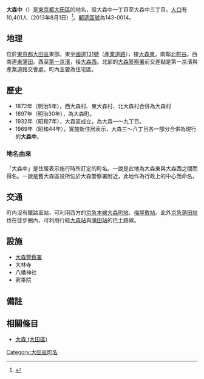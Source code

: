 {{Pathnav|日本|東京都|大田區|frame=1}}
{{Infobox Settlement
|official_name = 大森中
|native_name =
|settlement_type = [[町|町]]
|image_skyline = Omori_Police_Station.jpg
|imagesize = 250px
|image_caption = [[大森警察署|大森警察署]]
|image_flag =
|image_seal =
| image_map =
| map_caption =
| pushpin_map = Tokyo city
|subdivision_type = [[國家|國家]]
|subdivision_name = [[File:Flag_of_Japan.svg|border]] [[日本|日本]]
|subdivision_type1 = [[都道府縣|都道府縣]]
|subdivision_name1 = [[File:Flag_of_Tokyo_Prefecture.svg|25px]] [[東京都|東京都]]
|subdivision_type2 = [[東京都區部|特別區]]
|subdivision_name2 = [[File:Flag_of_Ota,_Tokyo.svg|25px]] [[大田區|大田區]]
|subdivision_type3 = [[地域|地域]]
|subdivision_name3 = [[大森區|大森地域]]
|established_title =
|established_date =
|government_type =
|leader_title =
|leader_name =
|area_magnitude =
|area_total_sq_mi =
|area_total_km2 =
|area_land_sq_mi =
|area_land_km2 =
|area_urban_sq_mi =
|area_urban_km2 =
|area_metro_km2 =
|area_metro_sq_mi =
|population_as_of= 2013年（[[平成|平成]]25年）8月1日
|population_footnotes =
|population_total = 10401
|population_urban =
|population_metro =
|population_density_sq_mi =
|population_density_km2 =
| timezone = [[日本標準時間|JST]]
| utc_offset = +9
|timezone_DST =
|utc_offset_DST =
|latd=35|latm=34|lats=5|latNS=N
|longd=139|longm=43|longs=55|longEW=E
|elevation_footnotes=
|elevation_m =
|elevation_ft =
|postal_code_type = [[郵遞區號|郵遞區號]]
|postal_code = 143-0014
|area_code =
|website =
|footnotes =
}}
'''大森中'''（{{jpn|j=大森中|hg=おおもりなか|rm=Ōmori-naka|f=y}}）是[[東京都|東京都]][[大田區|大田區]]的地名，設大森中一丁目至大森中三丁目。[[人口|人口]]有10,401人（2013年8月1日）<ref>{{Cite web |url=http://www.city.ota.tokyo.jp/kuseijoho/suuji/jinkou/setai_jinkou/oota_suji2508.html |title=大田区ホームページ：平成25年8月1日現在 |accessdate=2013-08-18 |archive-date=2014-02-18 |archive-url=https://web.archive.org/web/20140218230417/http://www.city.ota.tokyo.jp/kuseijoho/suuji/jinkou/setai_jinkou/oota_suji2508.html |dead-url=no }}</ref>。[[郵遞區號|郵遞區號]]為143-0014。

== 地理 ==
位於[[東京都|東京都]][[大田區|大田區]]東部。東至[[國道131號|國道131號]]（[[產業道路|產業道路]]），接[[大森東|大森東]]。南鄰[[北糀谷|北糀谷]]。西南連[[東蒲田|東蒲田]]。西至[[國道15號|第一京濱]]，接[[大森西|大森西]]。北部的[[大森警察署|大森警察署]]前交差點是第一京濱與產業道路交會處。町內主要為住宅區。

== 歷史 ==
*1872年（明治5年），西大森村、東大森村、北大森村合併為大森村
*1897年（明治30年），為大森町。
*1932年（昭和7年），大森區成立，為大森一～九丁目。
*1969年（昭和44年），實施新住居表示，大森三～八丁目各一部分合併為現行的'''大森中'''。
=== 地名由來 ===
「大森中」是住居表示施行時所訂定的町名。一說是此地為大森東與大森西之間而得名。一說是舊大森區役所位於大森警察署附近，此地作為行政上的中心而命名。

== 交通 ==
町內沒有鐵路車站，可利用西方的[[京急本線|京急本線]][[大森町站|大森町站]]、[[梅屋敷站_(東京都)|梅屋敷站]]。此外[[京急蒲田站|京急蒲田站]]也在徒步圈內，可利用行經[[大森站_(東京都)|大森站]]與[[蒲田站|蒲田站]]的巴士路線。

== 設施 ==
* [[大森警察署|大森警察署]]
* 大林寺
* 八幡神社
* 密乘院

== 備註 ==
{{Reflist}}

== 相關條目 ==
* [[大森_(大田區)|大森 (大田區)]]

{{大田區的町名}}
{{DEFAULTSORT:Omorinaka}}
[[Category:大田區町名|Category:大田區町名]]